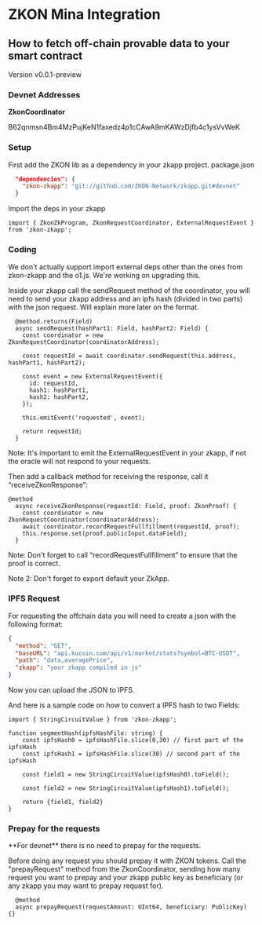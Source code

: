 # ZKON Mina Integration

## How to fetch off-chain provable data to your smart contract

Version v0.0.1-preview

### Devnet Addresses

**ZkonCoordinator**

B62qnmsn4Bm4MzPujKeN1faxedz4p1cCAwA9mKAWzDjfb4c1ysVvWeK

### Setup

First add the ZKON lib as a dependency in your zkapp project. 
package.json

```json filename="Typescript" copy
  "dependencies": {
    "zkon-zkapp": "git://github.com/ZKON-Network/zkapp.git#devnet"
  }
```

Import the deps in your zkapp

```tsx filename="Typescript" copy
import { ZkonZkProgram, ZkonRequestCoordinator, ExternalRequestEvent } from 'zkon-zkapp';
```

### Coding

 
<Callout emoji="❗">
  We don't actually support import external deps other than the ones from zkon-zkapp and the o1.js. We're working on upgrading this.
</Callout>

Inside your zkapp call the sendRequest method of the coordinator, you will need to send your zkapp address and an ipfs hash (divided in two parts) with the json request. Will explain more later on the format. 

```tsx filename="Typescript" copy
  @method.returns(Field)
  async sendRequest(hashPart1: Field, hashPart2: Field) {
    const coordinator = new ZkonRequestCoordinator(coordinatorAddress);
    
    const requestId = await coordinator.sendRequest(this.address, hashPart1, hashPart2);

    const event = new ExternalRequestEvent({
      id: requestId,
      hash1: hashPart1,
      hash2: hashPart2,      
    });
    
    this.emitEvent('requested', event);

    return requestId;
  }
```

Note: It's important to emit the ExternalRequestEvent in your zkapp, if not the oracle will not respond to your requests. 

Then add a callback method for receiving the response, call it “receiveZkonResponse”:

```tsx filename="Typescript" copy
@method
  async receiveZkonResponse(requestId: Field, proof: ZkonProof) {
    const coordinator = new ZkonRequestCoordinator(coordinatorAddress);
    await coordinator.recordRequestFullfillment(requestId, proof);
    this.response.set(proof.publicInput.dataField); 
  }
```

Note: Don't forget to call “recordRequestFullfillment” to ensure that the proof is correct.

Note 2: Don't forget to export default your ZkApp. 

### IPFS Request

For requesting the offchain data you will need to create a json with the following format: 

```json filename="Typescript" copy
{
  "method": "GET",
  "baseURL": "api.kucoin.com/api/v1/market/stats?symbol=BTC-USDT",
  "path": "data,averagePrice",
  "zkapp": "your zkapp compiled in js"
}
```

Now you can upload the JSON to IPFS.

And here is a sample code on how to convert a IPFS hash to two Fields:

```tsx filename="Typescript" copy
import { StringCircuitValue } from 'zkon-zkapp';

function segmentHash(ipfsHashFile: string) {
    const ipfsHash0 = ipfsHashFile.slice(0,30) // first part of the ipfsHash
    const ipfsHash1 = ipfsHashFile.slice(30) // second part of the ipfsHash
      
    const field1 = new StringCircuitValue(ipfsHash0).toField();
    
    const field2 = new StringCircuitValue(ipfsHash1).toField();
  
    return {field1, field2}
}
```

### Prepay for the requests

 
<Callout emoji="⚠️">
  **For devnet** there is no need to prepay for the requests.
</Callout>

Before doing any request you should prepay it with ZKON tokens. Call the "prepayRequest" method from the ZkonCoordinator, sending how many request you want to prepay and your zkapp public key as beneficiary (or any zkapp you may want to prepay request for).

```tsx filename="Typescript" copy
  @method 
  async prepayRequest(requestAmount: UInt64, beneficiary: PublicKey) {}
```